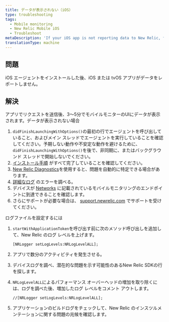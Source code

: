 ```yaml
---
title: データが表示されない（iOS）
type: troubleshooting
tags:
  - Mobile monitoring
  - New Relic Mobile iOS
  - Troubleshoot
metaDescription: 'If your iOS app is not reporting data to New Relic, follow these steps to troubleshoot.'
translationType: machine
---
```


## 問題

iOS エージェントをインストールした後、iOS または tvOS アプリがデータをレポートしません。

## 解決

アプリでリクエストを送信後、3～5分でモバイルモニターのUIにデータが表示されます。データが表示されない場合

1. `didFinishLaunchingWithOptions()`の最初の行でエージェントを呼び出していること、およびメイン スレッドでエージェントを実行していることを確認してください。予期しない動作や不安定な動作を避けるために、 `didFinishLaunchingWithOptions()`を後で、非同期に、またはバックグラウンド スレッドで開始しないでください。
2. [インストール手順](/docs/mobile-monitoring/mobile-monitoring-installation/getting-started/ios-installation-configuration#installation) がすべて完了していることを確認してください。
3. [New Relic Diagnostics](/docs/agents/manage-apm-agents/troubleshooting/new-relic-diagnostics)を使用すると、問題を自動的に特定できる場合があります。
4. [詳細なログ](#logs) のエラーを調べる。
5. デバイスが [Networks](/docs/using-new-relic/cross-product-functions/install-configure/networks) に記載されているモバイルモニタリングのエンドポイントに到達できることを確認します。
6. さらにサポートが必要な場合は、 [support.newrelic.com](https://support.newrelic.com) でサポートを受けてください。

ログファイルを設定するには

1. `startWithApplicationToken`を呼び出す前に次のメソッド呼び出しを追加して、New Relic のログ レベルを上げます。

   ```
   [NRLogger setLogLevels:NRLogLevelALL];
   ```

2. アプリで数分のアクティビティを発生させる。

3. デバイスログを調べ、潜在的な問題を示す可能性のあるNew Relic SDKの行を探します。

4. `NRLogLevelALL`によるパフォーマンス オーバーヘッドの増加を取り除くには、ログを調べた後、増加したログ レベルをコメント アウトします。

   ```
   //[NRLogger setLogLevels:NRLogLevelALL];
   ```

5. アプリケーションのビルドログをチェックして、New Relic のインスツルメンテーションに関する問題の兆候を確認します。